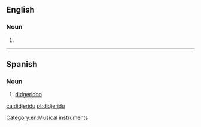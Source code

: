 ==English==
{{wikipedia}}

===Noun===
{{en-noun}}

# {{alt form|didgeridoo|lang=en}}

[[Category:en:Musical instruments]]

----

==Spanish==

===Noun===
{{es-noun|m|didjeridu}}

# {{context|musici|lang=es}} [[didgeridoo]]

[[ca:didjeridu]]
[[pt:didjeridu]]
